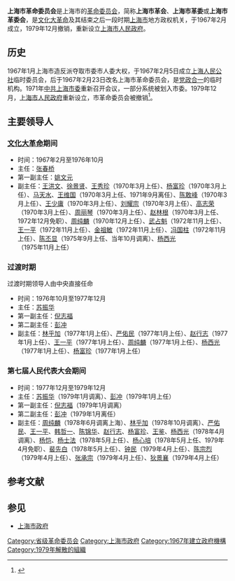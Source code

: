{{Infobox PRCG
|机构名称=上海市革命委员会
|标志1=National Emblem of the People's Republic of China.svg
|职位1=[[上海市市长|主任]]
|人员1=[[彭冲|彭　冲]]{{Small|（末任）}}
|授权法源=[[s:中华人民共和国宪法/1975年|中华人民共和国宪法]]
|上级机构=[[中华人民共和国国务院|中华人民共和国国务院]]<br />[[上海市人民代表大会|上海市人民代表大会]]（[[文化大革命|瘫痪]]）
|机构类型=省级[[革命委员会|革命委员会]]
|行政级别=正省级
|地址1=[[上海市|上海市]][[黄浦区|黄浦区]][[中山东一路|中山东一路]]12号[[滙豐銀行大樓_(外灘)|原汇丰银行大楼]]
|邮编1=200002
|image1=Bund at night.jpg
|caption1=[[上海外滩|上海外滩]][[滙豐銀行大樓_(外灘)|原市府大楼 (1955-1995)]]（图左）（图右为[[江海关|江海关]]）
|image2=1967-11 1967年11月 1967年上海市革委会成立.jpg
|caption2=1967年上海市革委会成立
}}

'''上海市革命委员会'''是上海市的[[革命委员会_(文革)|革命委员会]]，简称'''上海市革会'''、'''上海市革委'''或'''上海市革委会'''，是[[文化大革命|文化大革命]]及其结束之后一段时期[[上海市|上海市]]地方政权机关，于1967年2月成立，1979年12月撤销，重新设立[[上海市人民政府|上海市人民政府]]。

== 历史 ==
{{main|上海文革历史}}
1967年1月上海市造反派夺取市委市人委大权，于1967年2月5日成立[[上海人民公社|上海人民公社]]临时委员会，后于1967年2月23日改名上海市革命委员会，是[[党政合一|党政合一]]的临时机构。1971年[[中共上海市委|中共上海市委]]重新召开会议，一部分系统被划入市委。1979年12月，[[上海市人民政府|上海市人民政府]]重新设立，市革命委员会被撤销<ref>{{Cite web |url=http://www.shtong.gov.cn/newsite/node2/node2245/node72907/node72912/node72926/node72946/userobject1ai85614.html |title=上海市革命委员会 |accessdate=2019-04-15 |archive-date=2019-04-15 |archive-url=https://web.archive.org/web/20190415054523/http://www.shtong.gov.cn/newsite/node2/node2245/node72907/node72912/node72926/node72946/userobject1ai85614.html |dead-url=no }}</ref>。


== 主要领导人 ==
=== [[文化大革命|文化大革命]]期间 ===
* 时间：1967年2月至1976年10月
* 主任：[[张春桥|张春桥]]
* 第一副主任：[[姚文元|姚文元]]
* 副主任：[[王洪文|王洪文]]、[[徐景贤|徐景贤]]、[[王秀珍_(1934年)|王秀珍]]（1970年3月上任）、[[杨富珍|杨富珍]]（1970年3月上任）、[[马天水|马天水]]、[[王维国|王维国]]（1970年3月上任、1971年9月离任）、[[陈敢峰|陈敢峰]]（1970年3月上任）、[[王少庸|王少庸]]（1970年3月上任）、[[刘耀宗|刘耀宗]]（1970年3月上任）、[[高志荣|高志荣]]（1970年3月上任）、[[周丽琴|周丽琴]]（1970年3月上任）、[[赵林根|赵林根]]（1970年3月上任、1972年12月免职）、[[周纯麟|周纯麟]]（1970年12月上任）、[[武占魁|武占魁]]（1972年11月上任）、[[王一平_(1914年)|王一平]]（1972年11月上任）、[[金祖敏|金祖敏]]（1972年11月上任）、[[冯国柱|冯国柱]]（1972年11月上任）、[[陈丕显|陈丕显]]（1975年9月上任、当年10月调离）、[[杨西光|杨西光]]（1975年11月上任）

=== 过渡时期 ===
过渡时期领导人由中央直接任命
* 时间：1976年10月至1977年12月
* 主任：[[苏振华|苏振华]]
* 第一副主任：[[倪志福|倪志福]]
* 第二副主任：[[彭冲|彭冲]]
* 副主任：[[林乎加|林乎加]]（1977年1月上任）、[[严佑民|严佑民]]（1977年1月上任）、[[赵行志|赵行志]]（1977年1月上任）、[[王一平_(1914年)|王一平]]（1977年1月上任）、[[周纯麟|周纯麟]]（1977年1月上任）、[[杨西光|杨西光]]（1977年1月上任）、[[杨富珍|杨富珍]]（1977年1月上任）

=== 第七届人民代表大会期间 ===
* 时间：1977年12月至1979年12月
* 主任：[[苏振华|苏振华]]（1979年1月调离）、[[彭冲|彭冲]]（1979年1月上任）
* 第一副主任：[[倪志福|倪志福]]（1979年1月调离）
* 第二副主任：[[彭冲|彭冲]]（1979年1月离任）
* 副主任：[[周纯麟|周纯麟]]（1978年6月调离上海）、[[林乎加|林乎加]]（1978年10月调离）、[[严佑民|严佑民]]、[[王一平_(1914年)|王一平]]、[[韩哲一|韩哲一]]、[[陈锦华_(1929年)|陈锦华]]、[[赵行志|赵行志]]、[[杨富珍|杨富珍]]、[[王鉴|王鉴]]、[[杨西光|杨西光]]（1978年4月调离）、[[杨恺_(1920年)|杨恺]]、[[杨士法|杨士法]]（1978年5月上任）、[[杨心培|杨心培]]（1978年5月上任、1979年4月免职）、[[裴先白|裴先白]]（1978年5月上任）、[[钟民_(1909年)|钟民]]（1979年4月上任）、[[陈宗烈|陈宗烈]]（1979年4月上任）、[[张承宗|张承宗]]（1979年4月上任）、[[狄景襄|狄景襄]]（1979年4月上任）

== 参考文献 ==
{{Reflist}}

== 参见 ==
{{Portal box|中华人民共和国|上海}}
* [[上海市政府|上海市政府]]

{{Serial|先前機關|[[上海市人民委员会|上海市人民委员会]]|[[上海市|上海市]][[最高行政机关|最高行政机关]]<br />1967年2月23日－1979年12月|後繼機關|[[上海市人民政府|上海市人民政府]]}}
{{上海市市长}}
[[Category:省级革命委员会|Category:省级革命委员会]]
[[Category:上海市政府|Category:上海市政府]]
[[Category:1967年建立政府機構|Category:1967年建立政府機構]]
[[Category:1979年解散的組織|Category:1979年解散的組織]]